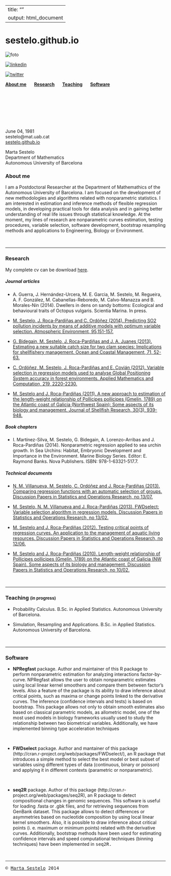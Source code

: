 <link rel="stylesheet" type="text/css" href="style.css" media="screen" />

---
title: ""
output: html_document
---  



# sestelo.github.io

<p><img id="foto" src="https://github.com/sestelo/sestelo.github.io/blob/master/images/foto2.png?raw=true" alt="foto">
<p><a href="https://www.linkedin.com/profile/view?id=209697998&trk=nav_responsive_tab_profile_pic"><img id="linkedin" src="https://github.com/sestelo/sestelo.github.io/blob/master/images/linkedin.png?raw=true" alt="linkedin"></a> 
<p><a href="https://twitter.com/MartaSestelo"><img id="twitter" src="https://github.com/sestelo/sestelo.github.io/blob/master/images/twitter.png?raw=true" alt="twitter"></a> 



<div id="navbar">
[**About me**](#about-me) $\quad$ [**Research**](#research) $\quad$ [**Teaching**](#teaching) $\quad$ [**Software**](#software)  
</div>


<br>
<br>
<br>
<br>
<br>
<br>






<div id="contact2">
June 04, 1981  
sestelo@mat.uab.cat  
[sestelo.github.io](http://sestelo.github.io)
</div>
<div id="contact1">
Marta Sestelo  
Department of Mathematics  
Autonomous University of Barcelona  
</div>




<div id="texto">


### <a name="about-me"></a> About me


I am a Postdoctoral Researcher at the Department of Mathemathics of the Autonomous University of Barcelona. I am focused on the development of new methodologies and algorithms related with nonparametric statistics. I am interested in  estimation and inference methods of flexible regression models, in developing practical tools for data analysis and in gaining better understanding of real life issues through statistical knowledge. At the moment, my lines of research are nonparametric curves estimation, testing procedures, variable selection, software development, bootstrap resampling methods and applications to Engineering, Biology or Environment. 

<br>

___




### <a name="research"></a> Research

My complete cv can be download [here](https://github.com/sestelo/sestelo.github.io/blob/master/sestelo_cv.pdf?raw=true).


##### Journal articles

- A. Guerra, J. Hernández-Urcera, M. E. Garcia, M. Sestelo, M. Regueira, A. F. González, M. Cabanellas-Reboredo, M. Calvo-Manazza and B. Morales-Nin (2014). Dwellers in dens on sandy bottoms: Ecological and behavioural traits of Octopus vulgaris. Scientia Marina. In press.

- [M. Sestelo, J. Roca-Pardiñas and C. Ordóñez (2014). Predicting SO2 pollution incidents by means of additive models with optimum variable selection. Atmospheric Environment, 95,151-157.](http://www.sciencedirect.com/science/article/pii/S1352231014004713) 

- [G. Bidegain, M. Sestelo, J. Roca-Pardiñas and J. A. Juanes (2013). Estimating a new suitable catch size for two clam species: Implications for shellfishery management. Ocean and Coastal Management, 71, 52-63.](http://www.sciencedirect.com/science/article/pii/S0964569112002645)

- [C. Ordóñez, M. Sestelo, J. Roca-Pardiñas and E. Covián (2012). Variable selection in regression models used to analyse Global Positioning System accuracy in forest environments. Applied Mathematics and Computation, 219, 2220-2230.](http://www.sciencedirect.com/science/article/pii/S0096300312008624)

- [M. Sestelo and J. Roca-Pardiñas (2011). A new approach to estimation of the length-weight relationship of Pollicipes pollicipes (Gmelin, 1789) on the Atlantic coast of Galicia (Northwest Spain): Some aspects of its biology and management. Journal of Shellfish Research, 30(3), 939-948.](http://www.bioone.org/doi/abs/10.2983/035.030.0336)

##### Book chapters

- I. Martínez-Silva, M. Sestelo, G. Bidegain, A. Lorenzo-Arribas and J. Roca-Pardiñas (2014). Nonparametric regression applied to sea urchin growth. In Sea Urchins: Habitat, Embryonic Development and Importance in the Environment. Marine Biology Series. Editor: E. Raymond Banks. Nova Publishers. ISBN: 978-1-63321-517.7.

##### Technical documents

- [N. M. Villanueva, M. Sestelo, C. Ordóñez and J. Roca-Pardiñas (2013). Comparing regression functions with an automatic selection of groups. Discussion Papers in Statistics and Operations Research, no 13/07.](https://webs.uvigo.es/depc05/reports/13_07.pdf)

- [M. Sestelo, N. M. Villanueva and J. Roca-Pardiñas (2013). FWDselect: Variable selection algorithm in regression models. Discussion Papers in Statistics and Operations Research, no 13/02.](http://webs.uvigo.es/depc05/reports/13_02.pdf)

- [M. Sestelo and J. Roca-Pardiñas (2012). Testing critical points of regression curves. An application to the management of aquatic living resources. Discussion Papers in Statistics and Operations Research, no 12/06.](https://webs.uvigo.es/depc05/reports/12_06.pdf)

- [M. Sestelo and J. Roca-Pardiñas (2010). Length-weight relationship of Pollicipes pollicipes (Gmelin, 1789) on the Atlantic coast of Galicia (NW Spain). Some aspects of its biology and management. Discussion Papers in Statistics and Operations Research, no 10/02.](http://webs.uvigo.es/depc05/reports/10_02.pdf)



<br>

___

### <a name="teaching"></a>Teaching <font size="2">(in progress)</font>


- Probability Calculus. B.Sc. in Applied Statistics. Autonomous University of Barcelona.

- Simulation, Resampling and Applications. B.Sc. in Applied Statistics. Autonomous University of Barcelona.

<br>

___



### <a name="software"></a>Software



- **NPRegfast** package. Author and maintainer of this R package to perform nonparametric estimation for analyzing interactions factor-by-curve. NPRegfast allows the user to obtain nonparametric estimates using local linear kernel smoothers and compare them between factor's levels. Also a feature of the package is its ability to draw inference about critical points, such as maxima or change points linked to the derivative curves. The inference (confidence intervals and tests) is based on bootstrap. This package allows not only to obtain smooth estimates also based on classical parametric models, as allometric model, one of the most used models in biology frameworks usually used to study the relationship between two biometrical variables. Additionally, we have implemented binning type acceleration techniques

<br>

- **FWDselect** package. Author and mantainer of this package (http://cran.r-project.org/web/packages/FWDselect/), an R package that introduces a simple method to select the best model or best subset of variables using different types of data (continuous, binary or poisson) and applying it in different contexts (parametric or nonparametric).

<br>

- **seq2R** package. Author of this package (http://cran.r-project.org/web/packages/seq2R), an R package to detect compositional changes in genomic sequences. This software is useful for loading .fasta or .gbk files, and for retrieving sequences from GenBank dataset. This package allows to detect differences or asymmetries based on nucleotide composition by using local linear kernel smoothers. Also, it is possible to draw inference about critical points (i. e. maximum or minimum points) related with the derivative curves. Additionally, bootstrap methods have been used for estimating confidence intervals and speed computational techniques (binning techniques) have been implemented in <tt>seq2R<tt>.

<br>

___

</div>





<div id="copyright">
&copy; [Marta Sestelo](http://sestelo.github.io) 2014
</div>







<script>
  (function(i,s,o,g,r,a,m){i['GoogleAnalyticsObject']=r;i[r]=i[r]||function(){
  (i[r].q=i[r].q||[]).push(arguments)},i[r].l=1*new Date();a=s.createElement(o),
  m=s.getElementsByTagName(o)[0];a.async=1;a.src=g;m.parentNode.insertBefore(a,m)
  })(window,document,'script','//www.google-analytics.com/analytics.js','ga');

  ga('create', 'UA-41678546-2', 'auto');
  ga('send', 'pageview');

</script>

